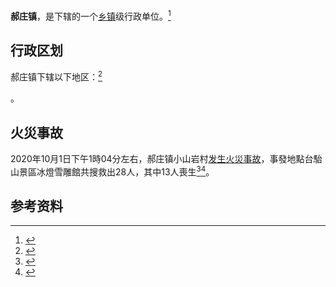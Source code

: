 {{中国乡级行政区
|景观照片文件名 = 
|景观照片描述 = 
|汉语拼音 = 
|其他语言 = 
|其他语言名称 = 
|旧称 = 
|地名出处 = 
|位置图文件名 = 
|位置图描述 = 
|自定义图片= 
|建置时间 = 
|政府驻地 = 
|毗邻 = 
|总面积 = 
|总人口 = 
|总人口年份 = 
|户籍人口 = 
|户籍人口年份 = 
|常住人口 = 
|常住人口年份 = 
|人口密度 = 
|GDP = 
|GDP年份 = 
|邮政编码 = 
|电话区号 = 351
|官方网站 = 
|网站名称 = 
|14/01/06/100/000}}

'''郝庄镇'''，是{{PRC admin/fullname|14/01/06/100/000|3}}下辖的一个[[乡镇|乡镇]]级行政单位。<ref>{{PRC admin/ref sgc|{{PRC admin/parent|14/01/06/100/000}}}}</ref>

== 行政区划 ==

郝庄镇下辖以下地区：<ref>{{PRC admin/ref sgc|14/01/06/100/000}}</ref>

{{PRC admin/children|14/01/06/100/000}}。

==火災事故==
{{Main|2020年山西省太原市台骀山景区火灾}}
2020年10月1日下午1時04分左右，郝庄镇小山岩村[[2020年山西省太原市台駘山景區火災|发生火災事故]]，事發地點台駘山景區冰燈雪雕館共搜救出28人，其中13人喪生<ref>{{cite news|url=http://www.xinhuanet.com/2020-10/01/c_1126568216.htm|title=山西省太原市迎泽区台骀山景区发生火灾 13人遇难|publisher=[[新华网|新华网]]|date=2020-10-01|accessdate=2020-10-02|archive-date=2020-10-03|archive-url=https://web.archive.org/web/20201003073749/http://www.xinhuanet.com/2020-10/01/c_1126568216.htm|dead-url=no}}</ref><ref>{{Cite web|title=太原台骀山景区火灾13人遇难，涉事公司曾因非法占地被处罚_直击现场_澎湃新闻-The Paper|url=https://m.thepaper.cn/yidian_promDetail.jsp?contid=9439842|accessdate=2021-05-02|work=m.thepaper.cn|archive-date=2020-10-03|archive-url=https://web.archive.org/web/20201003073750/https://m.thepaper.cn/yidian_promDetail.jsp?contid=9439842|dead-url=no}}</ref>。

== 参考资料 ==

{{reflist}}

{{行政区划小作品}}
{{PRC admin/navcat|14/01/06/100/000}}